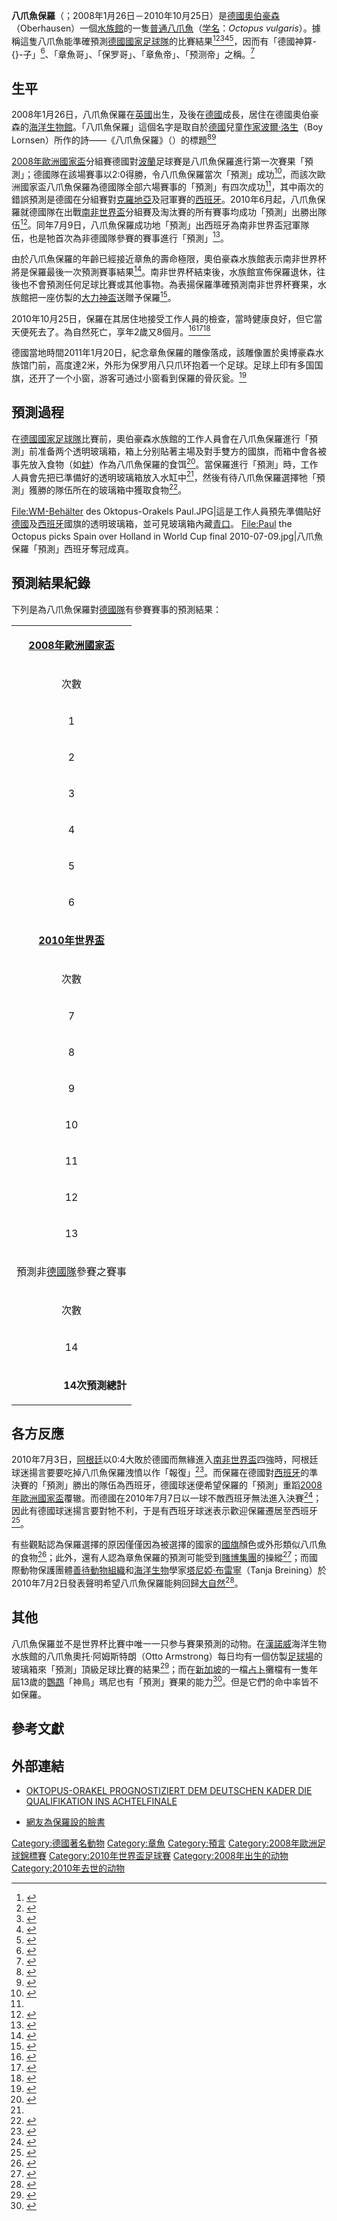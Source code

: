{{copyedit}}

{{noteTA
|G1=足球
|T=zh:章鱼保罗;zh-hans:章鱼保罗;zh-hk:八爪魚保羅;zh-tw:章魚保羅; 
|1=zh:章鱼;zh-hans:章鱼;zh-hk:八爪魚;zh-tw:章魚; 
|2=zh:2008年欧洲足球锦标赛;zh-hans:2008年欧洲足球锦标赛;zh-hk:2008年歐洲國家盃;zh-tw:2008年歐洲國家盃;
}}
{{Infobox Animal
| name       = 章魚哥保羅<br><small>{{lang|de|die Krake Paul}}</small>
| image      = Paul the Octopus 1.jpg
| image_size  = 150px
| caption    = 
| species    = [[普通章魚|普通章魚]]<br>''{{lang|la|Octopus vulgaris}}''
| breed      =
| gender     = 雄性
| birth_date  = {{Birth date|2008|1|26}}
| birth_place = {{flagicon|England}} [[英格蘭|英格蘭]][[韦茅斯|韦茅斯]]
| death_date  = {{death date|2010|10|25}}（{{age in years and days|2008|1|26|2010|10|25}}）
| death_place = {{flagicon|GER}} [[德國|德國]][[奥伯豪森|奥伯豪森]]
| occupation = 
| nickname  = 「章魚哥」保羅
| known  =  南非世界盃足球賽成功預測八場
| awards     =
| owner      = {{flagicon|GER}} [[德國|德國]]
| namedafter = 
| weight     =
| website    =
}}

'''八爪魚保羅'''（{{lang-de|die Krake Paul}}；2008年1月26日－2010年10月25日）是[[德國|德國]][[奧伯豪森|奧伯豪森]]（Oberhausen）一個[[水族館|水族館]]的一隻[[普通八爪魚|普通八爪魚]]（[[学名|学名]]：''Octopus vulgaris''）。據稱這隻八爪魚能準確預測[[德國國家足球隊|德國國家足球隊]]的比賽結果<ref name="BBC">{{en}}{{cite news |publisher=[[BBC_News|BBC News]] |date=2010年6月25日 |accessdate=2010年7月9日 |title='Psychic' octopus predicts Germany victory over England |url=http://news.bbc.co.uk/2/hi/10420131.stm |archive-date=2010年7月8日 |archive-url=https://web.archive.org/web/20100708085747/http://news.bbc.co.uk/2/hi/10420131.stm |dead-url=no }}</ref><ref>{{en}}{{cite news |publisher=The Daily Mail Online |date=2010年6月25日 |accessdate=2010年7月9日 |title=Traitor! Paul the Oracle Octopus predicts Germany will beat England... |url=http://www.dailymail.co.uk/news/worldnews/article-1289549/WORLD-CUP-2010-Paul-Oracle-Octopus-predicts-Germany-beat-England.html |archive-date=2011年2月10日 |archive-url=https://web.archive.org/web/20110210100718/http://www.dailymail.co.uk/news/worldnews/article-1289549/WORLD-CUP-2010-Paul-Oracle-Octopus-predicts-Germany-beat-England.html |dead-url=no }}</ref><ref>{{de}}{{cite news |publisher=Bild |accessdate=2010年7月9日 |title=Kraken-Orakel verspricht Sieg |url=http://www.bild.de/BILD/sport/fussball-wm-2010-suedafrika/2010/06/23/deutsch/kraken-orakel/verspricht-sieg.html |archive-date=2010年8月8日 |archive-url=https://web.archive.org/web/20100808021802/http://www.bild.de/BILD/sport/fussball-wm-2010-suedafrika/2010/06/23/deutsch/kraken-orakel/verspricht-sieg.html |dead-url=no }}</ref><ref>{{en}}{{cite news |title=England's World Cup hopes dealt a blow by psychic octopus |publisher=mirror.co.uk |date=2010年6月26日 |accessdate=2010年7月9日 |url=http://www.mirror.co.uk/news/top-stories/2010/06/26/paul-the-octopus-is-a-sucker-pundit-115875-22361809/#axzz0sIWEKj3X |archive-date=2010年6月29日 |archive-url=https://web.archive.org/web/20100629141152/http://www.mirror.co.uk/news/top-stories/2010/06/26/paul-the-octopus-is-a-sucker-pundit-115875-22361809/#axzz0sIWEKj3X |dead-url=no }}</ref><ref>{{en}}{{cite news | title=Paul the Octopus Predicts a German Advance' | publisher=Spiegel Online | date=2010年6月23日 | url=http://www.spiegel.de/international/germany/0,1518,702349,00.html | accessdate=2010年7月6日 | archive-date=2012年2月4日 | archive-url=https://web.archive.org/web/20120204010147/http://www.spiegel.de/international/germany/0,1518,702349,00.html | dead-url=no }}</ref>，因而有「德國神算-{}-子」<ref>{{zh-hant}}{{cite web |title=八爪魚保羅擁FB網頁 |publisher=[[明報|明報]] |date=2010年7月9日 |accessdate=2010年7月9日 |url=http://inews.mingpao.com/htm/INews/20100709/aa51609a.htm |archive-date=2010年10月12日 |archive-url=https://web.archive.org/web/20101012171831/http://inews.mingpao.com/htm/INews/20100709/aa51609a.htm |dead-url=no }}</ref>、「章魚哥」、「保罗哥」、「章魚帝」、「预测帝」之稱。<ref>{{Cite web |url=http://2010worldcup.163.com/10/0712/05/6BC9LC2J00052E97.html |title=史上最强预测帝！章鱼8连中猜对决赛主宰世界杯 |access-date=2010-07-11 |archive-date=2021-04-25 |archive-url=https://web.archive.org/web/20210425002135/http://2010worldcup.163.com/10/0712/05/6BC9LC2J00052E97.html |dead-url=no }}</ref>

== 生平 ==
2008年1月26日，八爪魚保羅在[[英國|英國]]出生，及後在[[德國|德國]]成長，居住在德國奧伯豪森的[[海洋生物館|海洋生物館]]。「八爪魚保羅」這個名字是取自於[[德國|德國]]兒童[[作家|作家]][[波爾·洛生|波爾·洛生]]（Boy Lornsen）所作的詩——《八爪魚保羅》（{{lang|de|''Der Tintenfisch Paul Oktopus''}}）的標題<ref>{{cite book|author=Boy Lornsen |title=''Das alte Schwein lebt immer noch|year=1985|location=[[施內克盧特|施內克盧特]] |isbn=978-3795109417 }}</ref><ref>{{cite book|author=Boy Lornsen |title=Der Tintenfisch Paul Oktopus. Gedichte für neugierige Kinder |year=2009|publisher=曼弗雷德浮標 |isbn=978-3414821485 }}</ref>

[[2008年歐洲國家盃|2008年歐洲國家盃]]分組賽德國對[[波蘭國家足球隊|波蘭]]足球賽是八爪魚保羅進行第一次賽果「預測」；德國隊在該場賽事以2:0得勝，令八爪魚保羅當次「預測」成功<ref>{{en}}{{cite web |title=Paul the German Octopus Predicts World Cup Winners |publisher=PEOPLE Pets |date=2010年6月29日 |accessdate=2010年7月9日 |url=http://www.peoplepets.com/news/funny/paul-the-german-octopus-predicts-world-cup-winners/1 |archive-url=https://web.archive.org/web/20100703073235/http://www.peoplepets.com/news/funny/paul-the-german-octopus-predicts-world-cup-winners/1 |archive-date=2010年7月3日 |dead-url=yes }}</ref>，而該次歐洲國家盃八爪魚保羅為德國隊全部六場賽事的「預測」有四次成功<ref name="BBC" />，其中兩次的錯誤預測是德國在分組賽對[[克羅地亞國家足球隊|克羅地亞]]及冠軍賽的[[西班牙國家足球隊|西班牙]]。2010年6月起，八爪魚保羅就德國隊在出戰[[南非世界盃|南非世界盃]]分組賽及淘汰賽的所有賽事均成功「預測」出勝出隊伍<ref>{{en}}{{cite news |title=World Cup Octopus: Paul's Predictions Stun Germany (PHOTOS) |publisher=The Huffington Post |date=2010年6月24日 |accessdate=2010年7月9日 |url=http://www.huffingtonpost.com/2010/06/24/world-cup-octopus-pauls-p_n_624597.html |archive-date=2017年2月10日 |archive-url=https://web.archive.org/web/20170210192833/http://www.huffingtonpost.com/2010/06/24/world-cup-octopus-pauls-p_n_624597.html |dead-url=no }}</ref>。同年7月9日，八爪魚保羅成功地「預測」出西班牙為南非世界盃冠軍隊伍，也是牠首次為非德國隊參賽的賽事進行「預測」<ref name="ESP">{{zh-hant}}{{cite web |title=八爪魚保羅預測了西班牙會奪得世界盃冠軍 |publisher=[[商業電台|商業電台]] |date=2010年7月9日 |accessdate=2010年7月9日 |url=http://hk.news.yahoo.com/article/100709/18/j2vc.html |archive-date=2010年7月13日 |archive-url=https://web.archive.org/web/20100713025752/http://hk.news.yahoo.com/article/100709/18/j2vc.html |dead-url=no }}</ref>。

由於八爪魚保羅的年齡已經接近章魚的壽命極限，奧伯豪森水族館表示南非世界杯將是保羅最後一次預測賽事結果<ref>{{zh-hant}}{{cite news|publisher=[[中時電子報|中時電子報]]|date=2010年7月9日|title=神算章魚哥 瞄準七連勝榮退|url=http://tw.news.yahoo.com/article/url/d/a/100709/4/28xh4.html}}{{dead link|date=2018年4月 |bot=InternetArchiveBot |fix-attempted=yes }}</ref>。南非世界杯結束後，水族館宣佈保羅退休，往後也不會預測任何足球比賽或其他事物。為表揚保羅準確預測南非世界杯賽果，水族館把一座仿製的[[大力神盃|大力神盃]]送贈予保羅<ref>{{zh-hant}}{{cite news |publisher=中國評論新聞網 |date=2010年7月13日 |title=章魚哥獲頒“大力神盃”　謝幕榮休 |url=http://www.chinareviewnews.com/doc/1013/7/9/9/101379958.html?coluid=7&kindid=0&docid=101379958&mdate=0713090506 |accessdate=2010年7月14日 |archive-date=2021年1月20日 |archive-url=https://web.archive.org/web/20210120162312/http://www.chinareviewnews.com/doc/1013/7/9/9/101379958.html?coluid=7&kindid=0&docid=101379958&mdate=0713090506 |dead-url=no }}</ref>。

2010年10月25日，保羅在其居住地接受工作人員的檢查，當時健康良好，但它當天便死去了。為自然死亡，享年2歲又8個月。<ref>{{Cite news|url=https://www.bbc.com/news/world-europe-11626050|title=Paul the World Cup octopus dies|author=|date=2010-10-26|work=|newspaper=BBC News|accessdate=2018-10-30|language=en-GB|archive-date=2021-04-25|archive-url=https://web.archive.org/web/20210425002306/https://www.bbc.com/news/world-europe-11626050|dead-url=no}}</ref><ref>{{en}}{{cite news|publisher=Mirror|date=2010年10月23日|title=Paul the octopus, World Cup win-predicting psychic octopus, has died|url=http://www.mirror.co.uk/news-old/weird-world/2010/10/26/paul-the-octopus-world-cup-win-predicting-psychic-octopus-has-died-115875-22659455/|accessdate=2010年10月26日|archive-date=2010年12月29日|archive-url=https://web.archive.org/web/20101229180016/http://www.mirror.co.uk/news-old/weird-world/2010/10/26/paul-the-octopus-world-cup-win-predicting-psychic-octopus-has-died-115875-22659455/|dead-url=no}}</ref><ref>{{cite news|title=章鱼保罗去世 德国水族馆"沉痛"拟为其立碑|url=http://www.chinanews.com.cn/gj/2010/10-26/2614284.shtml|accessdate=2010-10-26|newspaper=中新网|date=2010年10月25日|archive-date=2010-12-01|archive-url=https://web.archive.org/web/20101201055657/http://www.chinanews.com.cn/gj/2010/10-26/2614284.shtml|dead-url=no}}</ref>

德國當地時間2011年1月20日，紀念章魚保羅的雕像落成，該雕像置於奥博豪森水族馆门前，高度達2米，外形为保罗用八只爪环抱着一个足球。足球上印有多国国旗，还开了一个小窗，游客可通过小窗看到保羅的骨灰瓮。<ref>{{Cite web|url=http://news.southcn.com/i/2011-01/21/content_19489574.htm|title=“预测帝”章鱼保罗雕像落成 粉丝可观赏骨灰瓮|accessdate=2011-01-23|work=|publisher=南方网|date=|language=zh-hans|archive-date=2021-04-25|archive-url=https://web.archive.org/web/20210425002217/http://news.southcn.com/i/2011-01/21/content_19489574.htm|dead-url=no}}</ref>

== 預測過程 ==
在[[德國國家足球隊|德國國家足球隊]]比賽前，奧伯豪森水族館的工作人員會在八爪魚保羅進行「預測」前准备两个透明玻璃箱，箱上分别貼著主場及對手雙方的國旗，而箱中會各被事先放入食物（如[[蚌|蚌]]）作為八爪魚保羅的食饵<ref>{{en}}{{cite web |title=Photo Gallery: Animals Predict World Cup Matches |publisher=Special Online |accessdate=2010年7月9日 |url=http://www.spiegel.de/fotostrecke/fotostrecke-56276-2.html |archive-date=2012年1月5日 |archive-url=https://web.archive.org/web/20120105195205/http://www.spiegel.de/fotostrecke/fotostrecke-56276-2.html |dead-url=no }}</ref>。當保羅進行「預測」時，工作人員會先把已準備好的透明玻璃箱放入水缸中<ref name="ESP" />，然後有待八爪魚保羅選擇牠「預測」獲勝的隊伍所在的玻璃箱中獲取食物<ref>{{zh-cn}}{{cite news |publisher=網易體育 |date=2010年7月6日 |title=章鱼保罗选择西班牙进决赛 德国球迷盼预言失灵 |url=http://2010worldcup.163.com/10/0706/17/6AU6FC6V00052E97.html |accessdate=2010年7月6日 |archive-date=2021年4月25日 |archive-url=https://web.archive.org/web/20210425002227/http://2010worldcup.163.com/10/0706/17/6AU6FC6V00052E97.html |dead-url=no }}</ref>。
<gallery>
File:WM-Behälter des Oktopus-Orakels Paul.JPG|這是工作人員預先準備貼好[[德國|德國]]及[[西班牙|西班牙]]國旗的透明玻璃箱，並可見玻璃箱內藏[[青口|青口]]。
File:Paul the Octopus picks Spain over Holland in World Cup final 2010-07-09.jpg|八爪魚保羅「預測」西班牙奪冠成真。
</gallery>

== 預測結果紀錄 ==
下列是為八爪魚保羅對[[德國國家足球隊|德國隊]]有參賽賽事的預測結果：
{| class="wikitable" 
|-
| colspan=9; align=center  | '''[[2008年歐洲國家盃|2008年歐洲國家盃]]'''
|-
! 次數 || 比賽日期  || 階段 || {{flagicon|GER}} 德國對手 || 保羅預測 || 比賽結果 || 預測結果 || 預測準確率 || 參考
|-
| 1
| 2008年6月8日
| 分組賽 
| {{flagicon|POL}} [[波蘭國家足球隊|波蘭]]
| {{flagicon|GER}} [[德國國家足球隊|德國]]
| [[2008年歐洲國家盃B組#波蘭_vs_德國|0-2]]
| {{yes|[[File:Yes_check.svg|15px]] 正確}}
| rowspan=6; align=center  | 66.67%
| 
|-
| 2 
| 2008年6月12日
| 分組賽
| {{flagicon|CRO}} [[克羅地亞國家足球隊|克羅地亞]]
| {{flagicon|GER}} [[德國國家足球隊|德國]]
| [[2008年歐洲國家盃B組#克羅地亞_vs_德國|2-1]]
| {{no|[[File:X_mark.svg|15px]] 錯誤}}
| <ref>{{de}}[http://www.sealife.de/local/whatsnew.php?id=234&page=4 OKTOPUS ORAKEL IM SEA LIFE OBERHAUSEN GEHT IN DIE ZWEITE RUNDE: DEUTSCHLAND GEWINNT GEGEN KROATIEN]{{dead link|date=2018年1月 |bot=InternetArchiveBot |fix-attempted=yes }}</ref>
|-
| 3 
| 2008年6月16日
| 分組賽
| {{flagicon|AUT}} [[奧地利國家足球隊|奧地利]]
| {{flagicon|GER}} [[德國國家足球隊|德國]]
| [[2008年歐洲國家盃B組#奧地利_vs_德國|0-1]]
| {{yes|[[File:Yes_check.svg|15px]] 正確}}
| 
|-
| 4 
| 2008年6月19日
| 八強
| {{flagicon|POR}} [[葡萄牙國家足球隊|葡萄牙]]
| {{flagicon|GER}} [[德國國家足球隊|德國]]
|  [[2008年歐洲足球錦標賽淘汰賽#葡萄牙_vs_德國|2-3]]
| {{yes|[[File:Yes_check.svg|15px]] 正確}}
| 
|-
| 5 
| 2008年6月25日
| 四強
| {{flagicon|TUR}} [[土耳其國家足球隊|土耳其]]
| {{flagicon|GER}} [[德國國家足球隊|德國]]
| [[2008年歐洲足球錦標賽淘汰賽#土耳其_vs_德國|2-3]]
| {{yes|[[File:Yes_check.svg|15px]] 正確}}
| 
|-
| 6 
| 2008年6月29日
| 決賽
| {{flagicon|ESP}} [[西班牙國家足球隊|西班牙]]
| {{flagicon|GER}} [[德國國家足球隊|德國]]
| [[2008年歐洲足球錦標賽淘汰賽#決賽西班牙_vs_德國|1-0]]
| {{no|[[File:X_mark.svg|15px]] 錯誤}}
| 
|-
| colspan=9; align=center  | '''[[2010年世界盃|2010年世界盃]]'''
|-
! 次數 || 比賽日期  || 階段 || {{flagicon|GER}} 德國對手 || 保羅預測 || 比賽結果 || 預測結果 || 預測準確率 || 參考
|-
| 7 
| 2010年6月13日
| 分組賽
| {{flagicon|AUS}} [[澳大利亞國家足球隊|澳大利亞]]
| {{flagicon|GER}} [[德國國家足球隊|德國]]
|  [[2010年世界盃足球賽決賽週D組#澳大利亞_vs_德國|0-4]]
| {{yes|[[File:Yes_check.svg|15px]] 正確}}
| rowspan=7; align=center | 100%
| 
|-
| 8 
| 2010年6月18日
| 分組賽
| {{flagicon|SRB}} [[塞爾維亞國家足球隊|塞爾維亞]]
| {{flagicon|SRB}} [[塞爾維亞國家足球隊|塞爾維亞]]
|  [[2010年世界盃足球賽決賽週D組#塞爾維亞_vs_德國|1-0]]
| {{yes|[[File:Yes_check.svg|15px]] 正確}}
| 
|-
| 9 
| 2010年6月23日
| 分組賽
| {{flagicon|GHA}} [[加納國家足球隊|加納]]
| {{flagicon|GER}} [[德國國家足球隊|德國]]
| [[2010年世界盃足球賽決賽週D組#加納_vs_德國|0-1]]
| {{yes|[[File:Yes_check.svg|15px]] 正確}}
| 
|-
| 10 
| 2010年6月27日
| 十六強
| {{flagicon|ENG}} [[英格蘭國家足球隊|英格蘭]]
| {{flagicon|GER}} [[德國國家足球隊|德國]]
| [[2010年世界盃足球賽淘汰賽階段#十六強#英格蘭_vs_德國|1-4]]
| {{yes|[[File:Yes_check.svg|15px]] 正確}}
| 
|-
| 11 
| 2010年7月3日
| 八強
| {{flagicon|ARG}} [[阿根廷國家足球隊|阿根廷]]
| {{flagicon|GER}} [[德國國家足球隊|德國]]
| [[2010年世界盃足球賽淘汰賽階段#半準決賽#阿根廷_對_德國|0-4]]
| {{yes|[[File:Yes_check.svg|15px]] 正確}}
| 
|-
| 12 
| 2010年7月7日
| 四強
| {{flagicon|ESP}} [[西班牙國家足球隊|西班牙]]
| {{flagicon|ESP}} [[西班牙國家足球隊|西班牙]]
| [[2010年世界盃足球賽淘汰賽階段#半準決賽#西班牙_對_德國|1-0]]
| {{yes|[[File:Yes_check.svg|15px]] 正確}}
| 
|-
| 13 
| 2010年7月10日
| 季軍賽
| {{flagicon|URU}} [[烏拉圭國家足球隊|烏拉圭]]
| {{flagicon|GER}} [[德國國家足球隊|德國]]
| [[2010年世界盃足球賽淘汰賽階段#季軍賽#烏拉圭_對_德國|2-3]]
| {{yes|[[File:Yes_check.svg|15px]] 正確}}
| <ref name="商台" />
|-
| colspan=9; align=center  | 預測非[[德國國家足球隊|德國隊]]參賽之賽事
|-
! 次數 || 比賽日期  || 階段 || 決賽隊伍 || 保羅預測 || 比賽結果 || colspan=2 | 預測結果 || 參考
|-
| 14 
| 2010年7月11日
| 決賽 
|{{flagicon|NED}} [[荷蘭國家足球隊|荷蘭]] 對 {{flagicon|ESP}} [[西班牙國家足球隊|西班牙]]
| {{flagicon|ESP}} [[西班牙國家足球隊|西班牙]]
| [[2010年世界盃足球賽決賽|0-1]]
| colspan=2; align=center  {{yes|[[File:Yes_check.svg|15px]] 正確}}
| <ref name="ESP" />
|-
| colspan=6; align=right | '''14次預測總計'''
| colspan=3; align=center | 85.71%
|}

== 各方反應 ==
2010年7月3日，[[阿根廷國家足球隊|阿根廷]]以0:4大敗於德國而無緣進入[[南非世界盃|南非世界盃]]四強時，阿根廷球迷揚言要要吃掉八爪魚保羅洩憤以作「報復」<ref>{{en}}{{cite news |author=Thomas Hyde |title=Germany v Spain: Psychic octopus Paul unfazed by death threats, says keeper |publisher=Telegraph |date=2010年7月7日 |accessdate=2010年7月9日 |url=http://www.telegraph.co.uk/sport/football/world-cup-2010/teams/germany/7877152/Germany-v-Spain-Psychic-octopus-Paul-unfazed-by-death-threats-says-keeper.html |archive-date=2010年7月10日 |archive-url=https://web.archive.org/web/20100710040257/http://www.telegraph.co.uk/sport/football/world-cup-2010/teams/germany/7877152/Germany-v-Spain-Psychic-octopus-Paul-unfazed-by-death-threats-says-keeper.html |dead-url=no }}</ref>。而保羅在德國對[[西班牙國家足球隊|西班牙]]的準決賽的「預測」勝出的隊伍為西班牙，德國球迷便希望保羅的「預測」重蹈[[2008年歐洲國家盃|2008年歐洲國家盃]]覆辙。而德國在2010年7月7日以一球不敵西班牙無法進入決賽<ref>{{en}}{{cite news|title=Octopus Paul predicts Spain over Germany in WCup |publisher=Assocated Press |date=2010年7月6日 |accessdate=2010年7月9日 |url=http://news.yahoo.com/s/ap/20100706/ap_on_re_eu/eu_germany_octopus_oracle_world_cup_2 |archiveurl=https://web.archive.org/web/20100709070333/http://news.yahoo.com/s/ap/20100706/ap_on_re_eu/eu_germany_octopus_oracle_world_cup_2 |archivedate=2010-07-09 |deadurl=yes }}</ref>；因此有德國球迷揚言要對牠不利，于是有西班牙球迷表示歡迎保羅遷居至西班牙<ref>{{zh-hant}}{{cite news |publisher=[[明報|明報]] |date=2010年7月8日 |accessdate=2010年7月9日 |title=西班牙歡迎八爪魚保羅移民 |url=http://hk.news.yahoo.com/article/100708/4/j232.html |archive-date=2010年7月12日 |archive-url=https://web.archive.org/web/20100712062713/http://hk.news.yahoo.com/article/100708/4/j232.html |dead-url=no }}</ref>。

有些觀點認為保羅選擇的原因僅僅因為被選擇的國家的[[國旗|國旗]]顏色或外形類似八爪魚的食物<ref>{{zh-hant}}{{cite web |title=揭秘章魚哥預測伎倆選西班牙因國旗像大蝦和螃蟹 |publisher=[[新浪網|新浪網]] |date=2010年7月9日 |accessdate=2010年7月9日 |url=http://2010.sina.com.cn/esp/2010-07-09/012672150.shtml |archive-date=2021年4月15日 |archive-url=https://web.archive.org/web/20210415123449/http://2010.sina.com.cn/esp/2010-07-09/012672150.shtml |dead-url=no }}</ref>；此外，還有人認為章魚保羅的預測可能受到[[賭博|賭博集團]]的操縱<ref>{{zh-cn}}{{cite web |title=章魚哥預測全憑色彩左右賭博公司或幕後操控 |publisher=[[騰訊網|騰訊網]] |date=2010年7月9日 |accessdate=2010年7月9日 |url=http://worldcup.qq.com/a/20100709/000703.htm |archive-date=2021年4月25日 |archive-url=https://web.archive.org/web/20210425002308/https://worldcup.qq.com/a/20100709/000703.htm |dead-url=no }}</ref>；而國際動物保護團體[[善待動物組織|善待動物組織]]和[[海洋生物|海洋生物]]學家[[塔尼婭·布雷寧|塔尼婭·布雷寧]]（Tanja Breining）於2010年7月2日發表聲明希望八爪魚保羅能夠回歸[[大自然|大自然]]<ref>{{ja}}{{cite web|url=http://www.afpbb.com/article/life-culture/life/2738913/5938988|title=W杯予言的中のタコを｢自然に帰せ｣、PETAが聲明 ドイツ|publisher=[[法新社|法新社]]|accessdate=2010年7月4日|archive-date=2010年7月5日|archive-url=https://web.archive.org/web/20100705120619/http://www.afpbb.com/article/life-culture/life/2738913/5938988|dead-url=no}}</ref>。
== 其他 ==
八爪魚保羅並不是世界杯比賽中唯一一只参与賽果預測的动物。在[[漢諾威|漢諾威]]海洋生物水族館的八爪魚奧托·阿姆斯特朗（Otto Armstrong）每日均有一個仿製[[足球場|足球場]]的玻璃箱來「預測」頂級足球比賽的結果<ref>{{en}}{{cite web |title=Photo Gallery: Animals Predict World Cup Matches |publisher=Special Online |accessdate=2010年7月9日 |url=http://www.spiegel.de/fotostrecke/fotostrecke-56276-5.html |archive-date=2010年11月26日 |archive-url=https://web.archive.org/web/20101126172458/http://www.spiegel.de/fotostrecke/fotostrecke-56276-5.html |dead-url=no }}</ref>；而在[[新加坡|新加坡]]的一檔[[占卜|占卜]]攤檔有一隻年屆13歲的[[鸚鵡|鸚鵡]]「神鳥」瑪尼也有「預測」賽果的能力<ref name="商台">{{zh-hant}}{{cite web |title=八爪魚保羅預測西班牙捧世界盃德國得季軍 |publisher=[[商業電台|商業電台]] |date=2010年7月9日 |accessdate=2010年7月9日 |url=http://hk.news.yahoo.com/article/100709/18/j2vo.html |archive-date=2010年7月13日 |archive-url=https://web.archive.org/web/20100713025753/http://hk.news.yahoo.com/article/100709/18/j2vo.html |dead-url=no }}</ref>。但是它們的命中率皆不如保羅。

== 參考文獻 ==
{{reflist|2}}

== 外部連結 ==
{{commonscat|Paul_the_Octopus}}
* {{de}} [https://web.archive.org/web/20100707071616/http://www.sealife.de/local/whatsnew.php?id=870&page=1 OKTOPUS-ORAKEL PROGNOSTIZIERT DEM DEUTSCHEN KADER DIE QUALIFIKATION INS ACHTELFINALE]
*{{en}}[http://www.facebook.com/home.php?#!/PsychicOctopusPaul?ref=search 網友為保羅設的臉書] {{Wayback|url=http://www.facebook.com/home.php#!/PsychicOctopusPaul?ref=search |date=20080924153115 }}

[[Category:德國著名動物|Category:德國著名動物]]
[[Category:章魚|Category:章魚]]
[[Category:預言|Category:預言]]
[[Category:2008年歐洲足球錦標賽|Category:2008年歐洲足球錦標賽]]
[[Category:2010年世界盃足球賽|Category:2010年世界盃足球賽]]
[[Category:2008年出生的动物|Category:2008年出生的动物]]
[[Category:2010年去世的动物|Category:2010年去世的动物]]